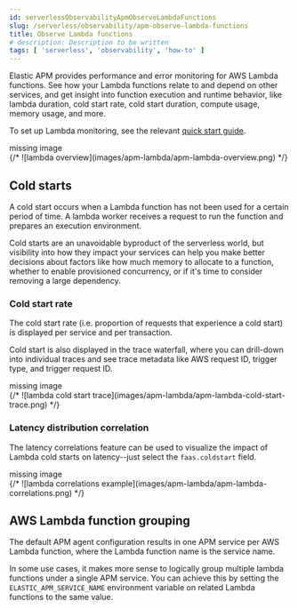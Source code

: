 ```yaml
---
id: serverlessObservabilityApmObserveLambdaFunctions
slug: /serverless/observability/apm-observe-lambda-functions
title: Observe Lambda functions
# description: Description to be written
tags: [ 'serverless', 'observability', 'how-to' ]
---
```



<div id="apm-lambda"></div>

Elastic APM provides performance and error monitoring for AWS Lambda functions.
See how your Lambda functions relate to and depend on other services, and
get insight into function execution and runtime behavior, like lambda duration, cold start rate, cold start duration, compute usage, memory usage, and more.

To set up Lambda monitoring, see the relevant
[quick start guide](((apm-guide-ref))/monitoring-aws-lambda.html).

<div style={{ backgroundColor: "#F1F4FA", width: "100%", height: "250px", textAlign: "center", paddingTop: "110px", marginBottom: "20px" }}><DocIcon type="image" title="missing image"/> missing image</div>
{/* ![lambda overview](images/apm-lambda/apm-lambda-overview.png) */}

<div id="apm-lambda-cold-start-info"></div>

## Cold starts

A cold start occurs when a Lambda function has not been used for a certain period of time. A lambda worker receives a request to run the function and prepares an execution environment.

Cold starts are an unavoidable byproduct of the serverless world, but visibility into how they impact your services can help you make better decisions about factors like how much memory to allocate to a function, whether to enable provisioned concurrency, or if it's time to consider removing a large dependency.

<div id="apm-lambda-cold-start-rate"></div>

### Cold start rate

The cold start rate (i.e. proportion of requests that experience a cold start) is displayed per service and per transaction.

Cold start is also displayed in the trace waterfall, where you can drill-down into individual traces and see trace metadata like AWS request ID, trigger type, and trigger request ID.

<div style={{ backgroundColor: "#F1F4FA", width: "100%", height: "250px", textAlign: "center", paddingTop: "110px", marginBottom: "20px" }}><DocIcon type="image" title="missing image"/> missing image</div>
{/* ![lambda cold start trace](images/apm-lambda/apm-lambda-cold-start-trace.png) */}

<div id="apm-lambda-cold-start-latency"></div>

### Latency distribution correlation

The <DocLink id="serverlessObservabilityApmFindTransactionLatencyAndFailureCorrelations" section="find-high-transaction-latency-correlations">latency correlations</DocLink> feature can be used to visualize the impact of Lambda cold starts on latency--just select the `faas.coldstart` field.

<div style={{ backgroundColor: "#F1F4FA", width: "100%", height: "250px", textAlign: "center", paddingTop: "110px", marginBottom: "20px" }}><DocIcon type="image" title="missing image"/> missing image</div>
{/* ![lambda correlations example](images/apm-lambda/apm-lambda-correlations.png) */}

<div id="apm-lambda-service-config"></div>

## AWS Lambda function grouping

The default APM agent configuration results in one APM service per AWS Lambda function,
where the Lambda function name is the service name.

In some use cases, it makes more sense to logically group multiple lambda functions under a single
APM service. You can achieve this by setting the `ELASTIC_APM_SERVICE_NAME` environment variable
on related Lambda functions to the same value.
